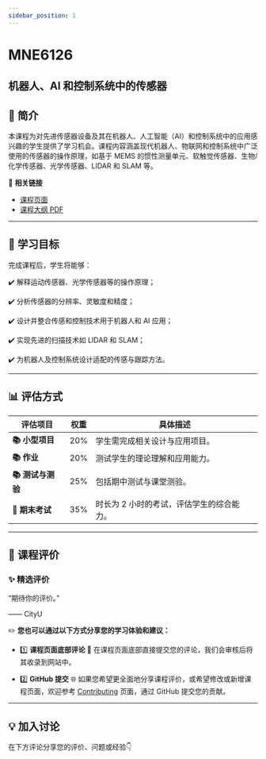 ```yaml
---
sidebar_position: 1
---
```


# MNE6126
## 机器人、AI 和控制系统中的传感器

## **📘 简介**
本课程为对先进传感器设备及其在机器人、人工智能（AI）和控制系统中的应用感兴趣的学生提供了学习机会。课程内容涵盖现代机器人、物联网和控制系统中广泛使用的传感器的操作原理，如基于 MEMS 的惯性测量单元、软触觉传感器、生物/化学传感器、光学传感器、LIDAR 和 SLAM 等。

🔗 **相关链接**
- [课程页面](https://www.cityu.edu.hk/catalogue/pg/202425/course/MNE6126.htm)
- [课程大纲 PDF](https://www.cityu.edu.hk/catalogue/pg/202425/course/MNE6126.pdf)

---

## **🎯 学习目标**

完成课程后，学生将能够：

✔️ 解释运动传感器、光学传感器等的操作原理；

✔️ 分析传感器的分辨率、灵敏度和精度；

✔️ 设计并整合传感和控制技术用于机器人和 AI 应用；

✔️ 实现先进的扫描技术如 LIDAR 和 SLAM；

✔️ 为机器人及控制系统设计适配的传感与跟踪方法。

---

## **📊 评估方式**

| **评估项目**          | **权重** | **具体描述**                                                                                       |
|----------------------|---------|---------------------------------------------------------------------------------------------------|
| **📚 小型项目**        | 20%     | 学生需完成相关设计与应用项目。                                                                     |
| **📚 作业**           | 20%     | 测试学生的理论理解和应用能力。                                                                     |
| **📚 测试与测验**      | 25%     | 包括期中测试与课堂测验。                                                                           |
| **📖 期末考试**        | 35%     | 时长为 2 小时的考试，评估学生的综合能力。                                                         |

---

## **💬 课程评价**

### ✨ **精选评价**
<div className={commentStyles.commentBox}>
    <p className={commentStyles.commentText}>
        “期待你的评价。”
    </p>
    <p className={commentStyles.commentAuthor}>—— CityU</p>
</div>

✏️ **您也可以通过以下方式分享您的学习体验和建议：**

- 1️⃣ **课程页面底部评论**
💬 在课程页面底部直接提交您的评论，我们会审核后将其收录到网站中。

- 2️⃣ **GitHub 提交**
🌐 如果您希望更全面地分享课程评价，或希望修改或新增课程页面，欢迎参考 [Contributing](/contributing) 页面，通过 GitHub 提交您的贡献。

---

## **💡 加入讨论**

在下方评论分享您的评价、问题或经验👇
<Utterances />